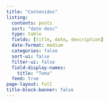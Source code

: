 ```yaml
---
title: "Contenidos"
listing:
  contents: posts
  sort: "date desc"
  type: table
  fields: [title, date, description]
  date-format: medium
  categories: false
  sort-ui: false
  filter-ui: false
  field-display-names: 
    title: "Tema"
  feed: true
page-layout: full
title-block-banner: false
---
```



